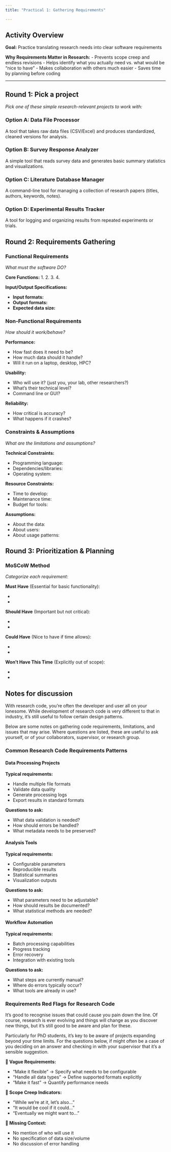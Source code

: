 ```yaml
---
title: "Practical 1: Gathering Requirements"

---
```


## Activity Overview

**Goal:** Practice translating research needs into clear software requirements

**Why Requirements Matter in Research:**
- Prevents scope creep and endless revisions
- Helps identify what you actually need vs. what would be "nice to have"
- Makes collaboration with others much easier
- Saves time by planning before coding

---

## Round 1: Pick a project

*Pick one of these simple research-relevant projects to work with:*

### Option A: Data File Processor
A tool that takes raw data files (CSV/Excel) and produces standardized, cleaned versions for analysis.

### Option B: Survey Response Analyzer  
A simple tool that reads survey data and generates basic summary statistics and visualizations.

### Option C: Literature Database Manager
A command-line tool for managing a collection of research papers (titles, authors, keywords, notes).

### Option D: Experimental Results Tracker
A tool for logging and organizing results from repeated experiments or trials.

## Round 2: Requirements Gathering

### Functional Requirements

*What must the software DO?*

**Core Functions:**
1. 
2. 
3. 
4. 

**Input/Output Specifications:**

- **Input formats:** 
- **Output formats:** 
- **Expected data size:** 

### Non-Functional Requirements

*How should it work/behave?*

**Performance:**

- How fast does it need to be? 
- How much data should it handle?
- Will it run on a laptop, desktop, HPC?

**Usability:**

- Who will use it? (just you, your lab, other researchers?)
- What's their technical level? 
- Command line or GUI? 

**Reliability:**

- How critical is accuracy? 
- What happens if it crashes?


### Constraints & Assumptions

*What are the limitations and assumptions?*

**Technical Constraints:**

- Programming language: 
- Dependencies/libraries: 
- Operating system: 

**Resource Constraints:**

- Time to develop: 
- Maintenance time: 
- Budget for tools: 

**Assumptions:**

- About the data: 
- About users: 
- About usage patterns: 

## Round 3: Prioritization & Planning

### MoSCoW Method

*Categorize each requirement:*

**Must Have** (Essential for basic functionality):

- 
- 

**Should Have** (Important but not critical):

- 
- 

**Could Have** (Nice to have if time allows):

- 
- 

**Won't Have This Time** (Explicitly out of scope):

- 
- 

## Notes for discussion

With research code, you're often the developer and user all on your lonesome. While development of research code is very different to that in industry, it's still useful to follow certain design patterns.

Below are some notes on gathering code requirements, limitations, and issues that may arise. Where questions are listed, these are useful to ask yourself, or of your collaborators, supervisor, or research group.

### Common Research Code Requirements Patterns

#### Data Processing Projects

**Typical requirements:**

- Handle multiple file formats
- Validate data quality
- Generate processing logs
- Export results in standard formats

**Questions to ask:**

- What data validation is needed?
- How should errors be handled?
- What metadata needs to be preserved?

#### Analysis Tools

**Typical requirements:**

- Configurable parameters
- Reproducible results
- Statistical summaries
- Visualization outputs

**Questions to ask:**

- What parameters need to be adjustable?
- How should results be documented?
- What statistical methods are needed?

#### Workflow Automation

**Typical requirements:**

- Batch processing capabilities
- Progress tracking
- Error recovery
- Integration with existing tools

**Questions to ask:**

- What steps are currently manual?
- Where do errors typically occur?
- What tools are already in use?


### Requirements Red Flags for Research Code

It's good to recognise issues that could cause you pain down the line. Of course, research is ever evolving and things will change as you discover new things, but it's still good to be aware and plan for these.

Particularly for PhD students, it's key to be aware of projects expanding beyond your time limits. For the questions below, if might often be a case of you deciding on an answer and checking in with your supervisor that it's a sensible suggestion.

**🚩 Vague Requirements:**

- "Make it flexible" → Specify what needs to be configurable
- "Handle all data types" → Define supported formats explicitly
- "Make it fast" → Quantify performance needs

**🚩 Scope Creep Indicators:**

- "While we're at it, let's also..."
- "It would be cool if it could..."
- "Eventually we might want to..."

**🚩 Missing Context:**

- No mention of who will use it
- No specification of data size/volume
- No discussion of error handling

